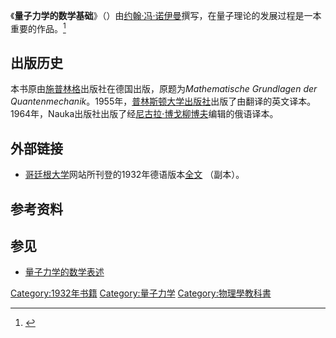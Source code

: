 《'''量子力学的数学基础'''》（{{lang|en|''Mathematical Foundations of Quantum Mechanics''}}）由[[约翰·冯·诺伊曼|约翰·冯·诺伊曼]]撰写，在量子理论的发展过程是一本重要的作品。<ref name=VanHove>{{cite journal|last1=Van Hove|first1=Léon|title=Von Neumann's contributions to quantum theory|journal=Bull. Amer. Math. Soc.|date=1958|volume=64|url=http://projecteuclid.org/euclid.bams/1183522374|doi=10.1090/s0002-9904-1958-10206-2|pages=95–100}}</ref>

==出版历史==
本书原由[[施普林格科学+商业媒体|施普林格]]出版社在德国出版，原题为''Mathematische Grundlagen der Quantenmechanik''。1955年，[[普林斯顿大学出版社|普林斯顿大学出版社]]出版了由{{le|罗伯特·T·拜尔|Robert T. Beyer}}翻译的英文译本。1964年，Nauka出版社出版了经[[尼古拉·博戈柳博夫|尼古拉·博戈柳博夫]]编辑的俄语译本。

==外部链接==
* [[哥廷根大学|哥廷根大学]]网站所刊登的1932年德语版本[http://resolver.sub.uni-goettingen.de/purl?PPN379400774 全文] {{Wayback|url=http://resolver.sub.uni-goettingen.de/purl?PPN379400774 |date=20190701000819 }}（副本）。

==参考资料==
{{Reflist}}

==参见==
* [[量子力学的数学表述|量子力学的数学表述]]

[[Category:1932年书籍|Category:1932年书籍]]
[[Category:量子力学|Category:量子力学]]
[[Category:物理學教科書|Category:物理學教科書]]